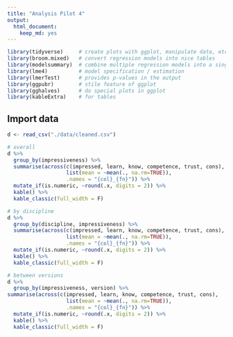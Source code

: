 ```yaml
---
title: "Analysis Pilot 4"
output: 
  html_document: 
    keep_md: yes
---
```


```r
library(tidyverse)     # create plots with ggplot, manipulate data, etc.
library(broom.mixed)   # convert regression models into nice tables
library(modelsummary)  # combine multiple regression models into a single table
library(lme4)          # model specification / estimation 
library(lmerTest)      # provides p-values in the output
library(ggpubr)        # stile feature of ggplot
library(gghalves)      # do special plots in ggplot
library(kableExtra)    # for tables
```

## Import data
```r
d <- read_csv("./data/cleaned.csv")
```

```r
# overall
d %>% 
  group_by(impressiveness) %>% 
  summarise(across(c(impressed, learn, know, competence, trust, cons), 
                   list(mean = ~mean(., na.rm=TRUE)), 
                   .names = "{col}_{fn}")) %>% 
  mutate_if(is.numeric, ~round(.x, digits = 2)) %>% 
  kable() %>% 
  kable_classic(full_width = F)
```

```r
# by discipline
d %>% 
  group_by(discipline, impressiveness) %>% 
  summarise(across(c(impressed, learn, know, competence, trust, cons), 
                   list(mean = ~mean(., na.rm=TRUE)), 
                   .names = "{col}_{fn}")) %>%
  mutate_if(is.numeric, ~round(.x, digits = 2)) %>% 
  kable() %>% 
  kable_classic(full_width = F)
```

```r
# between versions
d %>% 
  group_by(impressiveness, version) %>% 
summarise(across(c(impressed, learn, know, competence, trust, cons), 
                   list(mean = ~mean(., na.rm=TRUE)), 
                   .names = "{col}_{fn}")) %>%
  mutate_if(is.numeric, ~round(.x, digits = 2)) %>% 
  kable() %>% 
  kable_classic(full_width = F)
```




